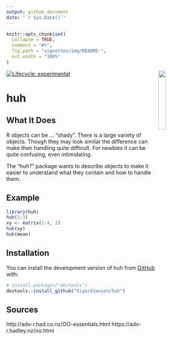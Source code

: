 ```yaml
---
output: github_document
date: "`r Sys.Date()`"
---
```


<!-- README.md is generated from README.Rmd. Please edit that file -->

```r
knitr::opts_chunk$set(
  collapse = TRUE,
  comment = "#>",
  fig.path = "vignettes/img/README-",
  out.width = "100%"
)
```

<img src="vignettes/img/logo_huh.svg" align="right" width="20%"/>

<!-- badges: start -->
[![Lifecycle: experimental](https://img.shields.io/badge/lifecycle-experimental-orange.svg)](https://lifecycle.r-lib.org/articles/stages.html#experimental)
<!-- badges: end -->



# huh


## What It Does

R objects can be ... "shady". There is a large variety of objects. Though they may look similar the difference can make their handling quite difficult. For newbies it can be quite confusing, even intimidating.

The "huh?" package wants to describe objects to make it easier to understand what they contain and how to handle them.



## Example


```r
library(huh)
huh(1:3)
xy <- matrix(1:4, 2)
huh(xy)
huh(mean)
```


## Installation

You can install the development version of huh from [GitHub](https://github.com/) with:

``` r
# install.packages("devtools")
devtools::install_github("SigurdJanson/huh")
```



<!-- `huh` distinguishes different OOP paradigms with the field `paradigm`. -->

## Sources

http://adv-r.had.co.nz/OO-essentials.html
https://adv-r.hadley.nz/oo.html



